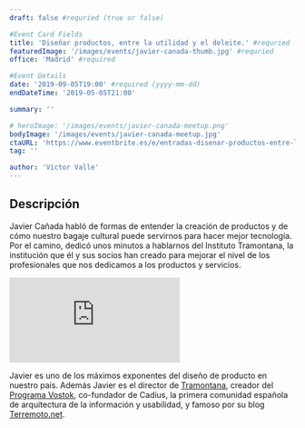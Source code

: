 ```yaml
---
draft: false #requried (true or false)

#Event Card Fields
title: 'Diseñar productos, entre la utilidad y el deleite.' #requried
featuredImage: '/images/events/javier-canada-thumb.jpg' #requried
office: 'Madrid' #required

#Event Details
date: '2019-09-05T19:00' #required (yyyy-mm-dd)
endDateTime: '2019-05-05T21:00'

summary: ''

# heroImage: '/images/events/javier-canada-meetup.png'
bodyImage: '/images/events/javier-canada-meetup.jpg'
ctaURL: 'https://www.eventbrite.es/e/entradas-disenar-productos-entre-la-utilidad-y-el-deleite-70740337253'
tag: ''

author: 'Víctor Valle'
---
```



## Descripción

Javier Cañada habló de formas de entender la creación de productos y de cómo nuestro bagaje cultural puede servirnos para hacer mejor tecnología. Por el camino, dedicó unos minutos a hablarnos del Instituto Tramontana, la institución que él y sus socios han creado para mejorar el nivel de los profesionales que nos dedicamos a los productos y servicios.

<Embed src="https://www.youtube.com/embed/gD5bC02wJAE" />

Javier es uno de los máximos exponentes del diseño de producto en nuestro país. Además Javier es el director de [Tramontana](https://www.tramontana.net), creador del [Programa Vostok](http://www.terremoto.net/pv7), co-fundador de Cadius, la primera comunidad española de arquitectura de la información y usabilidad, y famoso por su blog [Terremoto.net](http://www.terremoto.net/).
